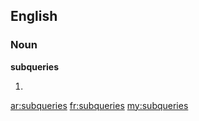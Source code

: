 ==English==

===Noun===
'''subqueries'''

# {{plural of|subquery}}

[[ar:subqueries]]
[[fr:subqueries]]
[[my:subqueries]]